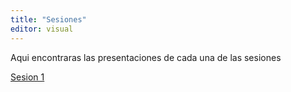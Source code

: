 ---
title: "Sesiones"
editor: visual
---

Aqui encontraras las presentaciones de cada una de las sesiones

[Sesion 1](https://mmorenozam.github.io/est-apl-uce-2023-sesion1/){target="_blank"}


